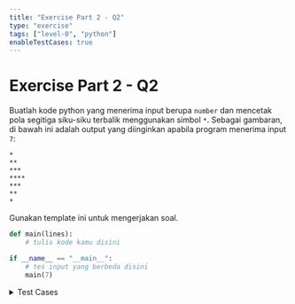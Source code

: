 ```yaml
---
title: "Exercise Part 2 - Q2"
type: "exercise"
tags: ["level-0", "python"]
enableTestCases: true
---
```


# Exercise Part 2 - Q2

Buatlah kode python yang menerima input berupa `number` dan mencetak pola segitiga siku-siku terbalik menggunakan simbol `*`. Sebagai gambaran, di bawah ini adalah output yang diinginkan apabila program menerima input `7`:

```
*
**
***
****
***
**
*
```

Gunakan template ini untuk mengerjakan soal.

```python
def main(lines):
    # tulis kode kamu disini

if __name__ == "__main__":
    # tes input yang berbeda disini
    main(7)
```

<details>
<summary>Test Cases</summary>

```
Input:
7

Output:
*
**
***
****
***
**
*
```

```
Input:
6

Output:
*
**
***
***
**
*
```

```
Input:
2

Output:
*
*
```

```
Input:
1

Output:
*
```

</details>
